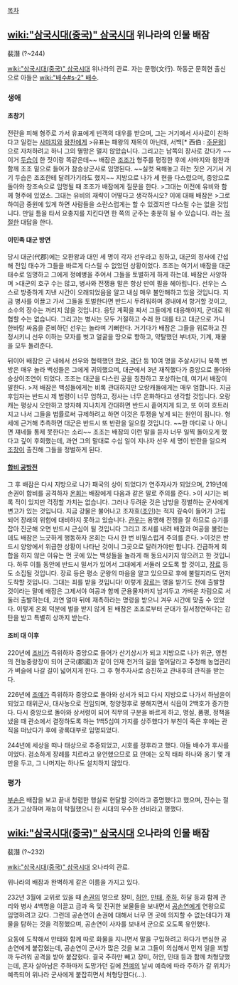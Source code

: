 [[목차]]
== [[wiki:"삼국시대(중국)" 삼국시대]] 위나라의 인물 배잠 ==
裴潛
(?~244)

[[wiki:"삼국시대(중국)" 삼국시대]] 위나라의 관료. 자는 문행(文行). 하동군 문희현 출신으로 아들은 [[wiki:"배수#s-2" 배수]].

=== 생애 ===
==== 초창기 ====
전란을 피해 형주로 가서 유표에게 빈객의 대우를 받으며, 그는 거기에서 사사로이 친하다고 일컫는 [[사마지]]와 [[왕찬]]에게 
>유표는 패왕의 재목이 아닌데, 서백[* 西伯 : [[주문왕]]]으로 자처하려고 하니 그의 멸망은 멀지 않았습니다.
그리고는 남쪽의 장사로 갔다가 ~~이거 [[두습]]이 한 짓이랑 똑같은데~~ 배잠은 [[조조]]가 형주를 평정한 후에 사마지와 왕찬과 함께 조조 밑으로 들어가 참승상군사로 임명된다. ~~실컷 욕해놓고 하는 짓은 거기서 거기 두습은 조조한테 달려가기라도 했지~~ 지방으로 나가 세 현을 다스렸으며, 중앙으로 돌아와 창조속으로 임명될 때 조조가 배잠에게 질문을 한다.
>그대는 이전에 유비와 함께 형주에 있었소. 그대는 유비의 재략이 어떻다고 생각하시오?
이에 대해 배잠은
>그로 하여금 중원에 있게 하면 사람들을 소란스럽게는 할 수 있겠지만 다스릴 수는 없을 것입니다. 만일 틈을 타서 요충지를 지킨다면 한 쪽의 군주는 충분히 될 수 있습니다.
라는 [[적절한]] 대답을 한다.

==== 이민족 대군 방면 ====
당시 대군(代郡)에는 오환왕과 대인 세 명이 각자 선우라고 칭하고, 대군의 정사에 간섭해 전임 태수가 그들을 바르게 다스릴 수 없었던 상황이었다. 조조는 여기서 배잠을 대군태수로 임명하고 그에게 정예병을 주어서 그들을 토벌하게 하게 하는데. 배잠은 사양하며
>대군의 호구 수는 많고, 병사와 전쟁용 말은 항상 만여 필을 헤아립니다. 선우는 스스로 방종하게 지낸 시간이 오래되었음을 알고 내심 매우 불안해하고 있을 것입니다. 지금 병사를 이끌고 가서 그들을 토벌한다면 반드시 두려워하며 경내에서 항거할 것이고, 소수의 장수는 꺼리지 않을 것입니다. 응당 계획을 짜서 그들에게 대응해야지, 군대로 위협할 수는 없습니다.
그리고는 병사는 모두 거절하고 수레 한 대를 타고 대군으로 가니 한바탕 싸움을 준비하던 선우는 놀라며 기뻐한다. 거기다가 배잠은 그들을 위로하고 진정시키니 선우 이하는 모자를 벗고 얼굴을 땅으로 향하고, 약탈했던 부녀자, 기계, 재물을 모두 돌려준다.

뒤이어 배잠은 군 내에서 선우와 협력했던 [[학온]], [[곽단]] 등 10여 명을 주살시키니 북쪽 변방은 매우 놀라 백성들은 그에게 귀의했으며, 대군에서 3년 재직했다가 중앙으로 돌아와 승상이조연이 되었다. 조조는 대군을 다스린 공을 칭찬하고 포상하는데, 여기서 배잠이 말한다.
>저 배잠은 백성들에게는 비록 관대하지만 오랑캐들에게는 매우 엄합니다. 지금 후임자는 반드시 제 법령이 너무 엄하고, 정사는 너무 온화하다고 생각할 것입니다. 오랑캐는 평상시 오만하고 방자해 지나치게 간대하면 반드시 흩어지게 되고, 또 이미 흐트러지고 나서 그들을 법률로써 규제하려고 하면 이것은 투쟁을 낳게 되는 원인이 됩니다. 형세에 근거해 추측하면 대군은 반드시 또 반란을 일으킬 것입니다.
~~한 마디로 나 아니면 쟤네들 통제 못한다는 소리~~
조조는 배잠의 이런 말을 듣자 너무 일찍 돌아오게 했다고 깊이 후회했는데, 과연 그의 말대로 수십 일이 지나자 선우 세 명이 반란을 일으켜 [[조창]]이 출진해 그들을 정벌하게 된다.

==== [[합비 공방전]] ====
그 후 배잠은 다시 지방으로 나가 패국의 상이 되었다가 연주자사가 되었으며, 219년에 손권이 합비를 공격하자 [[온회]]는 배잠에게 다음과 같은 말로 주의를 준다.
>이 시기는 비록 적이 있지만 걱정할 가치는 없습니다. 그러나 두려운 것은 남방을 정벌하는 군사에게 변고가 있는 것입니다. 지금 강물은 불어나고 조자효([[조인]])는 적지 깊숙이 들어가 고립되어 장래의 위험에 대비하지 못하고 있습니다. [[관우]]는 용맹해 전쟁을 잘 하므로 승기를 잡아 진군해 오면 반드시 근심이 될 것입니다
그리고 조서를 내려 배잠과 여공을 불렀는데도 배잠은 느긋하게 행동하자 온회는 다시 한 번 비밀스럽게 주의를 준다. 
>이것은 반드시 양양에서 위급한 상황이 나타난 것이니 그곳으로 달려가야만 합니다. 긴급하게 회합을 하지 않은 이유는 먼 곳에 있는 백성들을 놀라게 해 동요시키지 않으려고 한 것입니다. 하루 이틀 동안에 반드시 밀서가 있어서 그대에게 서둘러 오도록 할 것이고, [[장료]] 등도 소집될 것입니다. 장료 등은 평소 군왕의 마음을 알고 있으므로 후에 불릴지라도 먼저 도착할 것입니다. 그대는 죄를 받을 것입니다!
이렇게 [[장료]]는 명을 받기도 전에 출발할 것이라는 말에 배잠은 그제서야 여공과 함께 군용물자까지 남겨두고 가벼운 차림으로 서둘러 출발하는데, 과연 얼마 뒤에 재촉하라는 명령을 받으니 겨우 시간에 맞출 수 있었다. 이렇게 온회 덕분에 벌을 받지 않게 된 배잠은 조조로부터 군대가 질서정연하다는 감탄을 받고 특별히 상까지 받는다.

==== 조비 대 이후 ====
220년에 [[조비]]가 즉위하자 중앙으로 들어가 산기상시가 되고 지방으로 나가 위군, 영천의 전농중랑장이 되어 군국(郡國)과 같이 인재 천거의 길을 열어달라고 주청해 농업관리가 벼슬에 나갈 길이 넓어지게 한다. 그 후 형주자사로 승진하고 관내후의 관직을 받는다.

226년에 [[조예]]가 즉위하자 중앙으로 돌아와 상서가 되고 다시 지방으로 나가서 하남윤이 되었고 태위군사, 대사농으로 전임되며, 청양정후로 봉해지면서 식읍이 2백호가 증가한다. 다시 중앙으로 돌아와 상서령이 되어 직무의 구분을 바르게 하고, 명실, 품평, 정책을 냈을 때 관소에서 결정하도록 하는 1백5십여 가지를 상주했다가 부친이 죽은 후에는 관직을 떠났다가 후에 광록대부로 임명되었다.

244년에 세상을 떠나 태상으로 추증되었고, 시호를 정후라고 했다. 아들 배수가 후사를 이었다. 검소하게 장례를 치르라고 유언했으므로 묘 안에는 오직 태좌 하나와 옹기 몇 개만을 두고, 그 나머지는 하나도 설치하지 않았다.

=== 평가 ===
[[부손]]은 배잠을 보고 끝내 청렴한 행실로 현달할 것이라고 증명했다고 했으며, 진수는 절조가 고상하며 재능이 탁월했으니 한 시대의 우수한 선비라고 평했다.

== [[wiki:"삼국시대(중국)" 삼국시대]] 오나라의 인물 배잠 ==
裴潛
(?~232)

[[wiki:"삼국시대(중국)" 삼국시대]] 오나라의 관료.

위나라의 배잠과 완벽하게 같은 이름을 가지고 있다.

232년 3월에 교위로 있을 때 [[손권]]의 명으로 장미, [[허안]], [[만태]], [[주하]], 하달 등과 함께 관리와 병사 4백명을 이끌고 금과 옥 및 진귀한 보물들을 보내면서 [[공손연]]에게 연왕으로 임명하려고 갔다. 그런데 공손연이 손권에 대해서 너무 먼 곳에 의지할 수 없는데다가 재물을 탐하는 것을 걱정했으며, 공손연이 사자를 보내서 군으로 오도록 유인했다.

요동에 도착해서 만태와 함께 따로 화물을 지니면서 말을 구입하려고 하다가 변심한 공손연에게 붙잡혔는데, 공손연이 군사가 많은 것을 보고 그들이 의심해서 먼저 일을 꾀할까 두려워 공격을 받아 붙잡혔다. 결국 주하만 빼고 장미, 허안, 민태 등과 함께 처형당했는데, 혼자 살아남은 주하마저 도망가던 길에 [[전예]]의 날씨 예측에 따라 주하가 갈 위치가 예측되어 위나라 군사에게 붙잡히면서 처형당한다(…).
